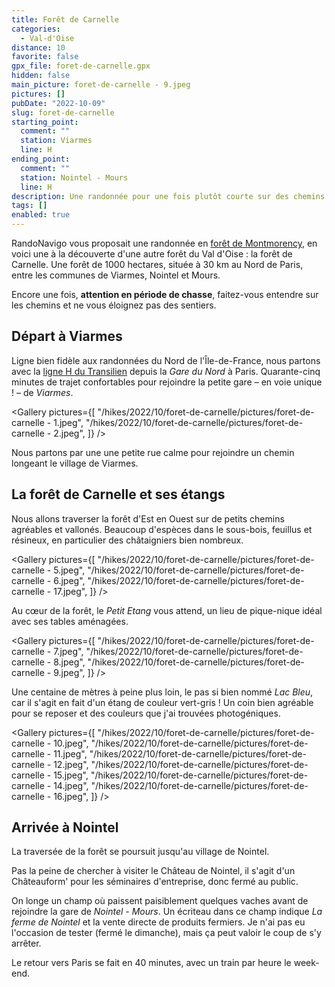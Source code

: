 ```yaml
---
title: Forêt de Carnelle
categories:
  - Val-d'Oise
distance: 10
favorite: false
gpx_file: foret-de-carnelle.gpx
hidden: false
main_picture: foret-de-carnelle - 9.jpeg
pictures: []
pubDate: "2022-10-09"
slug: foret-de-carnelle
starting_point:
  comment: ""
  station: Viarmes
  line: H
ending_point:
  comment: ""
  station: Nointel - Mours
  line: H
description: Une randonnée pour une fois plutôt courte sur des chemins agréables à la découverte de la forêt de Carnelle et ses deux étangs.
tags: []
enabled: true
---
```


RandoNavigo vous proposait une randonnée en [forêt de Montmorency](/2021/10/10/foret-de-montmorency), en voici une à la découverte d'une autre forêt du Val d'Oise : la forêt de Carnelle. Une forêt de 1000 hectares, située à 30 km au Nord de Paris, entre les communes de Viarmes, Nointel et Mours.

Encore une fois, **attention en période de chasse**, faitez-vous entendre sur les chemins et ne vous éloignez pas des sentiers.

## Départ à Viarmes

Ligne bien fidèle aux randonnées du Nord de l'Île-de-France, nous partons avec la [ligne H du Transilien](/randonnees-par-ligne/randonnees-transilien-ligne-h) depuis la _Gare du Nord_ à Paris. Quarante-cinq minutes de trajet confortables pour rejoindre la petite gare – en voie unique ! – de _Viarmes_.

<Gallery
  pictures={[
    "/hikes/2022/10/foret-de-carnelle/pictures/foret-de-carnelle - 1.jpeg",
    "/hikes/2022/10/foret-de-carnelle/pictures/foret-de-carnelle - 2.jpeg",
  ]}
/>

Nous partons par une une petite rue calme pour rejoindre un chemin longeant le village de Viarmes.

<Picture src="/hikes/2022/10/foret-de-carnelle/pictures/foret-de-carnelle - 3.jpeg" />

## La forêt de Carnelle et ses étangs

Nous allons traverser la forêt d'Est en Ouest sur de petits chemins agréables et vallonés. Beaucoup d'espèces dans le sous-bois, feuillus et résineux, en particulier des châtaigniers bien nombreux.

<Gallery
  pictures={[
    "/hikes/2022/10/foret-de-carnelle/pictures/foret-de-carnelle - 5.jpeg",
    "/hikes/2022/10/foret-de-carnelle/pictures/foret-de-carnelle - 6.jpeg",
    "/hikes/2022/10/foret-de-carnelle/pictures/foret-de-carnelle - 17.jpeg",
  ]}
/>

Au cœur de la forêt, le _Petit Etang_ vous attend, un lieu de pique-nique idéal avec ses tables aménagées.

<Gallery
  pictures={[
    "/hikes/2022/10/foret-de-carnelle/pictures/foret-de-carnelle - 7.jpeg",
    "/hikes/2022/10/foret-de-carnelle/pictures/foret-de-carnelle - 8.jpeg",
    "/hikes/2022/10/foret-de-carnelle/pictures/foret-de-carnelle - 9.jpeg",
  ]}
/>

Une centaine de mètres à peine plus loin, le pas si bien nommé _Lac Bleu_, car il s'agit en fait d'un étang de couleur vert-gris ! Un coin bien agréable pour se reposer et des couleurs que j'ai trouvées photogéniques.

<Gallery
  pictures={[
    "/hikes/2022/10/foret-de-carnelle/pictures/foret-de-carnelle - 10.jpeg",
    "/hikes/2022/10/foret-de-carnelle/pictures/foret-de-carnelle - 11.jpeg",
    "/hikes/2022/10/foret-de-carnelle/pictures/foret-de-carnelle - 12.jpeg",
    "/hikes/2022/10/foret-de-carnelle/pictures/foret-de-carnelle - 15.jpeg",
    "/hikes/2022/10/foret-de-carnelle/pictures/foret-de-carnelle - 14.jpeg",
    "/hikes/2022/10/foret-de-carnelle/pictures/foret-de-carnelle - 16.jpeg",
  ]}
/>

## Arrivée à Nointel

La traversée de la forêt se poursuit jusqu'au village de Nointel.

<Picture src="/hikes/2022/10/foret-de-carnelle/pictures/foret-de-carnelle - 13.jpeg" />

Pas la peine de chercher à visiter le Château de Nointel, il s'agit d'un Châteauform' pour les séminaires d'entreprise, donc fermé au public.

On longe un champ où paissent paisiblement quelques vaches avant de rejoindre la gare de _Nointel - Mours_. Un écriteau dans ce champ indique _La ferme de Nointel_ et la vente directe de produits fermiers. Je n'ai pas eu l'occasion de tester (fermé le dimanche), mais ça peut valoir le coup de s'y arrêter.

<Picture
  src="/hikes/2022/10/foret-de-carnelle/pictures/foret-de-carnelle - 18.jpeg"
  caption="Ambiance champêtre"
/>

Le retour vers Paris se fait en 40 minutes, avec un train par heure le week-end.

<Picture
  src="/hikes/2022/10/foret-de-carnelle/pictures/foret-de-carnelle - 19.jpeg"
  caption="La petite gare de Nointel - Mours"
/>
